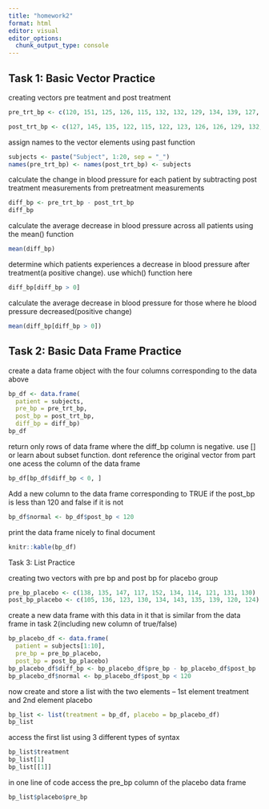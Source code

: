 ```yaml
---
title: "homework2"
format: html
editor: visual
editor_options: 
  chunk_output_type: console
---
```


## Task 1: Basic Vector Practice

creating vectors pre teatment and post treatment 
```r
pre_trt_bp <- c(120, 151, 125, 126, 115, 132, 132, 129, 134, 139, 127, 122, 127, 135, 133, 128, 147, 138, 140, 132)

post_trt_bp <- c(127, 145, 135, 122, 115, 122, 123, 126, 126, 129, 132, 146, 120, 114, 121, 120, 128, 120, 133, 115)
```

assign names to the vector elements using past function 
```r
subjects <- paste("Subject", 1:20, sep = "_")
names(pre_trt_bp) <- names(post_trt_bp) <- subjects 
```

calculate the change in blood pressure for each patient by subtracting post treatment measurements from pretreatment measurements
```r
diff_bp <- pre_trt_bp - post_trt_bp
diff_bp
```

calculate the average decrease in blood pressure across all patients using the mean() function
```r
mean(diff_bp)
```

determine which patients experiences a decrease in blood pressure after treatment(a positive change). use which() function here
```r
diff_bp[diff_bp > 0]
```

calculate the average decrease in blood pressure for those where he blood pressure decreased(positive change)
```r
mean(diff_bp[diff_bp > 0])
```

## Task 2: Basic Data Frame Practice
create a data frame object with the four columns corresponding to the data above
```r
bp_df <- data.frame(
  patient = subjects, 
  pre_bp = pre_trt_bp, 
  post_bp = post_trt_bp, 
  diff_bp = diff_bp)
bp_df
```

return only rows of data frame where the diff_bp column is negative. use [] or learn about subset function. dont reference the original vector from part one acess the column of the data frame
```r
bp_df[bp_df$diff_bp < 0, ]
```

Add a new column to the data frame corresponding to TRUE if the post_bp is less than 120 and false if it is not
```r
bp_df$normal <- bp_df$post_bp < 120
```

print the data frame nicely to final document 
```r
knitr::kable(bp_df)
```

Task 3: List Practice

creating two vectors with pre bp and post bp for placebo group
```r
pre_bp_placebo <- c(138, 135, 147, 117, 152, 134, 114, 121, 131, 130)
post_bp_placebo <- c(105, 136, 123, 130, 134, 143, 135, 139, 120, 124)
```

create a new data frame with this data in it that is similar from the data frame in task 2(including new column of true/false)
```r
bp_placebo_df <- data.frame(
  patient = subjects[1:10],
  pre_bp = pre_bp_placebo,
  post_bp = post_bp_placebo)
bp_placebo_df$diff_bp <- bp_placebo_df$pre_bp - bp_placebo_df$post_bp
bp_placebo_df$normal <- bp_placebo_df$post_bp < 120
```

now create and store a list with the two elements -- 1st element treatment and 2nd element placebo 
```r
bp_list <- list(treatment = bp_df, placebo = bp_placebo_df)
bp_list
```

access the first list using 3 different types of syntax
```r
bp_list$treatment 
bp_list[1]
bp_list[[1]]
```

in one line of code access the pre_bp column of the placebo data frame 
```r
bp_list$placebo$pre_bp
```

